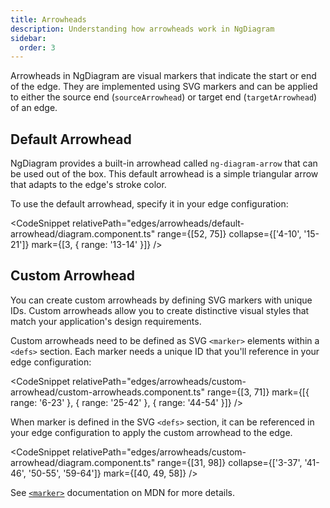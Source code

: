 ```yaml
---
title: Arrowheads
description: Understanding how arrowheads work in NgDiagram
sidebar:
  order: 3
---
```



Arrowheads in NgDiagram are visual markers that indicate the start or end of the edge. They are implemented using SVG markers and can be applied to either the source end (`sourceArrowhead`) or target end (`targetArrowhead`) of an edge.

## Default Arrowhead

NgDiagram provides a built-in arrowhead called `ng-diagram-arrow` that can be used out of the box. This default arrowhead is a simple triangular arrow that adapts to the edge's stroke color.

<DefaultArrowhead />

To use the default arrowhead, specify it in your edge configuration:

<CodeSnippet
  relativePath="edges/arrowheads/default-arrowhead/diagram.component.ts"
  range={[52, 75]}
  collapse={['4-10', '15-21']}
  mark={[3, { range: '13-14' }]}
/>

## Custom Arrowhead

You can create custom arrowheads by defining SVG markers with unique IDs. Custom arrowheads allow you to create distinctive visual styles that match your application's design requirements.

<CustomArrowhead />

Custom arrowheads need to be defined as SVG `<marker>` elements within a `<defs>` section. Each marker needs a unique ID that you'll reference in your edge configuration:

<CodeSnippet
  relativePath="edges/arrowheads/custom-arrowhead/custom-arrowheads.component.ts"
  range={[3, 71]}
  mark={[{ range: '6-23' }, { range: '25-42' }, { range: '44-54' }]}
/>

When marker is defined in the SVG `<defs>` section, it can be referenced in your edge configuration to apply the custom arrowhead to the edge.

<CodeSnippet
  relativePath="edges/arrowheads/custom-arrowhead/diagram.component.ts"
  range={[31, 98]}
  collapse={['3-37', '41-46', '50-55', '59-64']}
  mark={[40, 49, 58]}
/>

See [`<marker>`](https://developer.mozilla.org/en-US/docs/Web/SVG/Reference/Element/marker) documentation on MDN for more details.
